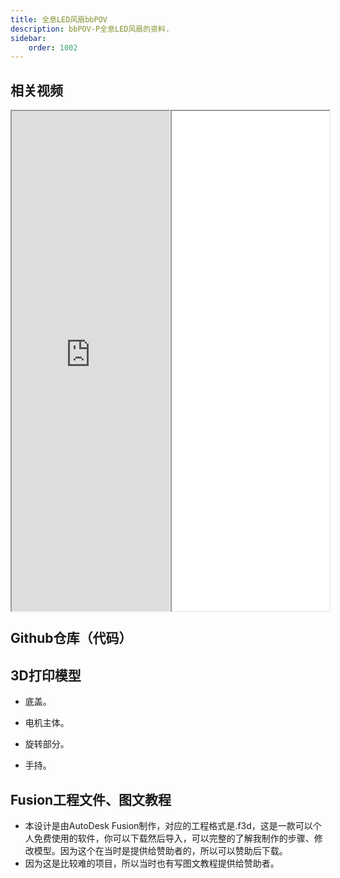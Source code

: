 ```yaml
---
title: 全息LED风扇bbPOV
description: bbPOV-P全息LED风扇的资料.
sidebar:
    order: 1002
---
```



<script type="module" src="/scripts/model-viewer.min.js"></script>


## 相关视频
<div style="display:flex;width:100%;height:20vh">
  <iframe style="width:50%;height:100%" allow="fullscreen;"
    src="https://www.youtube.com/embed/HpYd48YgSek">
  </iframe>
  <iframe style="width:50%;height:100%;margin-top:0px !important" src="//player.bilibili.com/player.html?isOutside=true&aid=799422642&bvid=BV1Wy4y1a7t6&cid=303795707&p=1" allowfullscreen="true"></iframe>


</div>
<CardGrid>
  <LinkCard icon="star" title="Youtube" href="https://afdian.com/p/1ef6fdfa792211ebbc9552540025c377" />
  <LinkCard title="Bilibili" href="https://afdian.com/p/c39133d680d311ebaf9c52540025c377" />
</CardGrid>

## Github仓库（代码）
<CardGrid>
  <LinkCard title="Github(bbPOV-P)" href="https://github.com/RealCorebb/bbPOV-P" />
</CardGrid>

## 3D打印模型

- 底盖。

<div class="model-viewer-container">
    <model-viewer
        src="/models/底盖V2.glb"
        exposure="1.1"
        autoplay
        disable-pan
        shadow-intensity="1"
        shadow-softness="0"
        camera-controls
        touch-action="pan-y"
        auto-rotate
        auto-rotate-delay="0"
        rotation-per-second="-5deg"
    />
</div>
<CardGrid>
  <LinkCard title="STL格式下载（底盖V2.stl）" href="/models/底盖V2.stl" />
</CardGrid>

- 电机主体。

<div class="model-viewer-container">
    <model-viewer
        src="/models/电机主体.glb"
        exposure="1.1"
        autoplay
        disable-pan
        shadow-intensity="1"
        shadow-softness="0"
        camera-controls
        touch-action="pan-y"
        auto-rotate
        auto-rotate-delay="0"
        rotation-per-second="-5deg"
    />
</div>
<CardGrid>
  <LinkCard title="STL格式下载（电机主体.stl）" href="/models/电机主体.stl" />
</CardGrid>

- 旋转部分。

<div class="model-viewer-container">
    <model-viewer
        src="/models/旋转部分.glb"
        exposure="1.1"
        autoplay
        disable-pan
        shadow-intensity="1"
        shadow-softness="0"
        camera-controls
        touch-action="pan-y"
        auto-rotate
        auto-rotate-delay="0"
        rotation-per-second="-5deg"
    />
</div>
<CardGrid>
  <LinkCard title="STL格式下载（旋转部分.stl）" href="/models/旋转部分.stl" />
</CardGrid>

- 手持。

<div class="model-viewer-container">
    <model-viewer
        src="/models/手持.glb"
        exposure="1.1"
        autoplay
        disable-pan
        shadow-intensity="1"
        shadow-softness="0"
        camera-controls
        touch-action="pan-y"
        auto-rotate
        auto-rotate-delay="0"
        rotation-per-second="-5deg"
    />
</div>
<CardGrid>
  <LinkCard title="STL格式下载（手持.stl）" href="/models/手持.stl" />
</CardGrid>

## Fusion工程文件、图文教程

- 本设计是由AutoDesk Fusion制作，对应的工程格式是.f3d，这是一款可以个人免费使用的软件，你可以下载然后导入，可以完整的了解我制作的步骤、修改模型。因为这个在当时是提供给赞助者的，所以可以赞助后下载。
- 因为这是比较难的项目，所以当时也有写图文教程提供给赞助者。

<CardGrid>
  <LinkCard title="F3D格式下载（Fusion）" href="https://afdian.com/p/1ef6fdfa792211ebbc9552540025c377" />
  <LinkCard title="图文教程" href="https://afdian.com/p/c39133d680d311ebaf9c52540025c377" />
</CardGrid>